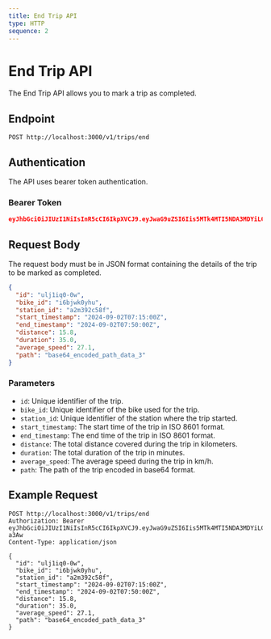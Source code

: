 ```yaml
---
title: End Trip API
type: HTTP
sequence: 2
---
```


# End Trip API

The End Trip API allows you to mark a trip as completed.

## Endpoint

```http
POST http://localhost:3000/v1/trips/end
```

## Authentication

The API uses bearer token authentication. 

### Bearer Token

```json
eyJhbGciOiJIUzI1NiIsInR5cCI6IkpXVCJ9.eyJwaG9uZSI6Iis5MTk4MTI5NDA3MDYiLCJ1aWQiOiI1Z2VhcGdhcHhzIn0.yNyKfoOQouzSNDwp_5rJ9CAEMVJo5uqueJHNpG-a3Aw
```

## Request Body

The request body must be in JSON format containing the details of the trip to be marked as completed.

```json
{
  "id": "ulj1iq0-0w",
  "bike_id": "i6bjwk0yhu",
  "station_id": "a2m392c58f",
  "start_timestamp": "2024-09-02T07:15:00Z",
  "end_timestamp": "2024-09-02T07:50:00Z",
  "distance": 15.8,
  "duration": 35.0,
  "average_speed": 27.1,
  "path": "base64_encoded_path_data_3"
}
```

### Parameters

- `id`: Unique identifier of the trip.
- `bike_id`: Unique identifier of the bike used for the trip.
- `station_id`: Unique identifier of the station where the trip started.
- `start_timestamp`: The start time of the trip in ISO 8601 format.
- `end_timestamp`: The end time of the trip in ISO 8601 format.
- `distance`: The total distance covered during the trip in kilometers.
- `duration`: The total duration of the trip in minutes.
- `average_speed`: The average speed during the trip in km/h.
- `path`: The path of the trip encoded in base64 format.

## Example Request

```http
POST http://localhost:3000/v1/trips/end
Authorization: Bearer eyJhbGciOiJIUzI1NiIsInR5cCI6IkpXVCJ9.eyJwaG9uZSI6Iis5MTk4MTI5NDA3MDYiLCJ1aWQiOiI1Z2VhcGdhcHhzIn0.yNyKfoOQouzSNDwp_5rJ9CAEMVJo5uqueJHNpG-a3Aw
Content-Type: application/json

{
  "id": "ulj1iq0-0w",
  "bike_id": "i6bjwk0yhu",
  "station_id": "a2m392c58f",
  "start_timestamp": "2024-09-02T07:15:00Z",
  "end_timestamp": "2024-09-02T07:50:00Z",
  "distance": 15.8,
  "duration": 35.0,
  "average_speed": 27.1,
  "path": "base64_encoded_path_data_3"
}
```